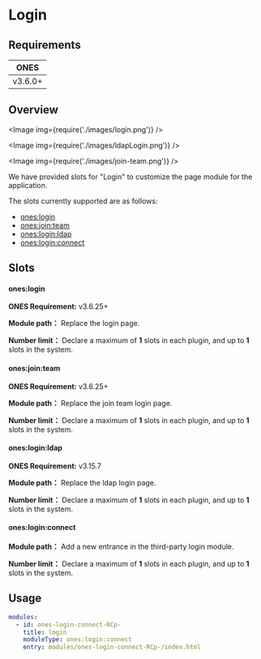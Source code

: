# Login


## Requirements

|  ONES   |
| :-----: |
| v3.6.0+ |

## Overview

<Image img={require('./images/login.png')} />

<Image img={require('./images/ldapLogin.png')} />

<Image img={require('./images/join-team.png')} />

We have provided slots for "Login" to customize the page module for the application.

The slots currently supported are as follows:

- [ones:login](#oneslogin)
- [ones:join:team](#onesjointeam)
- [ones:login:ldap](#onesloginldap)
- [ones:login:connect](#onesloginconnect)

## Slots

#### ones:login

**ONES Requirement:** v3.6.25+

**Module path：** Replace the login page.

**Number limit：** Declare a maximum of **1** slots in each plugin, and up to **1** slots in the system.

#### ones:join:team

**ONES Requirement:** v3.6.25+

**Module path：** Replace the join team login page.

**Number limit：** Declare a maximum of **1** slots in each plugin, and up to **1** slots in the system.

#### ones:login:ldap

**ONES Requirement:** v3.15.7

**Module path：** Replace the ldap login page.

**Number limit：** Declare a maximum of **1** slots in each plugin, and up to **1** slots in the system.

#### ones:login:connect

**Module path：** Add a new entrance in the third-party login module.

**Number limit：** Declare a maximum of **1** slots in each plugin, and up to **1** slots in the system.

## Usage

```yaml
modules:
  - id: ones-login-connect-RCp-
    title: login
    moduleType: ones:login:connect
    entry: modules/ones-login-connect-RCp-/index.html
```
